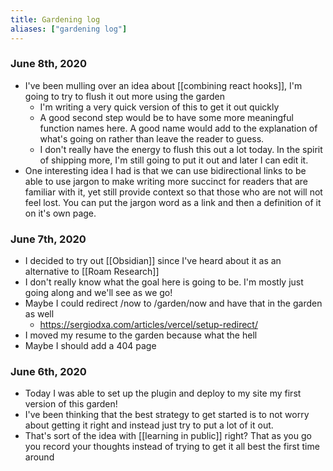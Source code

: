 ```yaml
---
title: Gardening log
aliases: ["gardening log"]
---
```


### June 8th, 2020
- I've been mulling over an idea about [[combining react hooks]], I'm going to
  try to flush it out more using the garden
  - I'm writing a very quick version of this to get it out quickly
  - A good second step would be to have some more meaningful function names
    here. A good name would add to the explanation of what's going on rather
    than leave the reader to guess.
  - I don't really have the energy to flush this out a lot today. In the spirit
    of shipping more, I'm still going to put it out and later I can edit it.
- One interesting idea I had is that we can use bidirectional links to be able
  to use jargon to make writing more succinct for readers that are familiar with
  it, yet still provide context so that those who are not will not feel lost.
  You can put the jargon word as a link and then a definition of it on it's own
  page.


### June 7th, 2020

- I decided to try out [[Obsidian]] since I've heard about it as an alternative
  to [[Roam Research]]
- I don't really know what the goal here is going to be. I'm mostly just going
  along and we'll see as we go!
- Maybe I could redirect /now to /garden/now and have that in the garden as well
  - https://sergiodxa.com/articles/vercel/setup-redirect/
- I moved my resume to the garden because what the hell
- Maybe I should add a 404 page

### June 6th, 2020

- Today I was able to set up the plugin and deploy to my site my first version
  of this garden!
- I've been thinking that the best strategy to get started is to not worry about
  getting it right and instead just try to put a lot of it out.
- That's sort of the idea with [[learning in public]] right? That as you go you
  record your thoughts instead of trying to get it all best the first time
  around
